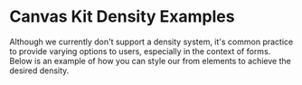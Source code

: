
<Meta title="Examples/Forms/Density and Alignment" />

# Canvas Kit Density Examples

Although we currently don't support a density system, it's common practice to provide varying
options to users, especially in the context of forms. Below is an example of how you can style our
from elements to achieve the desired density.

<ExampleCodeBlock code={Density} />
